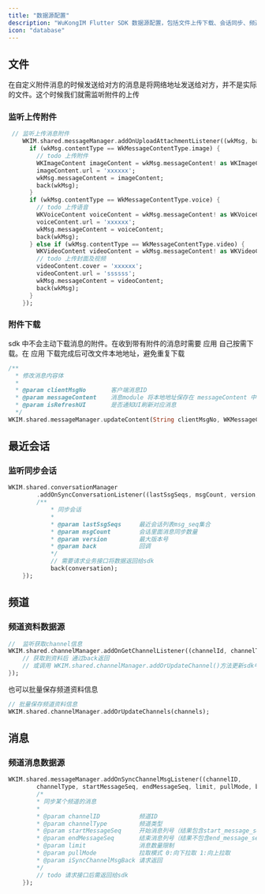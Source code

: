 ```yaml
---
title: "数据源配置"
description: "WuKongIM Flutter SDK 数据源配置，包括文件上传下载、会话同步、频道信息和消息同步"
icon: "database"
---
```


## 文件

在自定义附件消息的时候发送给对方的消息是将网络地址发送给对方，并不是实际的文件。这个时候我们就需监听附件的上传

### 监听上传附件

```dart
 // 监听上传消息附件
    WKIM.shared.messageManager.addOnUploadAttachmentListener((wkMsg, back) {
      if (wkMsg.contentType == WkMessageContentType.image) {
        // todo 上传附件
        WKImageContent imageContent = wkMsg.messageContent! as WKImageContent;
        imageContent.url = 'xxxxxx';
        wkMsg.messageContent = imageContent;
        back(wkMsg);
      }
      if (wkMsg.contentType == WkMessageContentType.voice) {
        // todo 上传语音
        WKVoiceContent voiceContent = wkMsg.messageContent! as WKVoiceContent;
        voiceContent.url = 'xxxxxx';
        wkMsg.messageContent = voiceContent;
        back(wkMsg);
      } else if (wkMsg.contentType == WkMessageContentType.video) {
        WKVideoContent videoContent = wkMsg.messageContent! as WKVideoContent;
        // todo 上传封面及视频
        videoContent.cover = 'xxxxxx';
        videoContent.url = 'ssssss';
        wkMsg.messageContent = videoContent;
        back(wkMsg);
      }
    });
```

### 附件下载

sdk 中不会主动下载消息的附件。在收到带有附件的消息时需要 应用 自己按需下载。在 应用 下载完成后可改文件本地地址，避免重复下载

```dart
/**
  * 修改消息内容体
  *
  * @param clientMsgNo       客户端消息ID
  * @param messageContent    消息module 将本地地址保存在 messageContent 中
  * @param isRefreshUI       是否通知UI刷新对应消息
  */
WKIM.shared.messageManager.updateContent(String clientMsgNo, WKMessageContent messageContent, boolean isRefreshUI);
```

## 最近会话

### 监听同步会话

```dart
WKIM.shared.conversationManager
        .addOnSyncConversationListener((lastSsgSeqs, msgCount, version, back) {
        /**
            * 同步会话
            *
            * @param lastSsgSeqs     最近会话列表msg_seq集合
            * @param msgCount        会话里面消息同步数量
            * @param version         最大版本号
            * @param back            回调
            */
            // 需要请求业务接口将数据返回给sdk
            back(conversation);
    });
```
## 频道

### 频道资料数据源

```dart
//  监听获取channel信息
WKIM.shared.channelManager.addOnGetChannelListener((channelId, channelType, back) {
    // 获取到资料后 通过back返回
    // 或调用 WKIM.shared.channelManager.addOrUpdateChannel()方法更新sdk中channel资料
});
```

也可以批量保存频道资料信息

```dart
// 批量保存频道资料信息
WKIM.shared.channelManager.addOrUpdateChannels(channels);
```

## 消息

### 频道消息数据源

```dart
WKIM.shared.messageManager.addOnSyncChannelMsgListener((channelID,
        channelType, startMessageSeq, endMessageSeq, limit, pullMode, back) {
        /*
        * 同步某个频道的消息
        *
        * @param channelID           频道ID
        * @param channelType         频道类型
        * @param startMessageSeq     开始消息列号（结果包含start_message_seq的消息）
        * @param endMessageSeq       结束消息列号（结果不包含end_message_seq的消息）
        * @param limit               消息数量限制
        * @param pullMode            拉取模式 0:向下拉取 1:向上拉取
        * @param iSyncChannelMsgBack 请求返回
        */
        // todo 请求接口后需返回给sdk
    });
```






